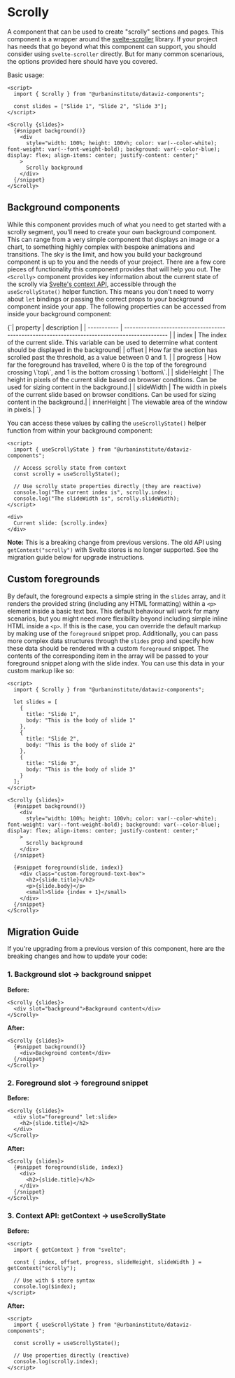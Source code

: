 
<Meta of={Stories} />

# Scrolly

A component that can be used to create "scrolly" sections and pages. This component is a wrapper around the [svelte-scroller](https://github.com/sveltejs/svelte-scroller) library. If your project has needs that go beyond what this component can support, you should consider using `svelte-scroller` directly. But for many common scenarious, the options provided here should have you covered.

Basic usage:

```svelte
<script>
  import { Scrolly } from "@urbaninstitute/dataviz-components";

  const slides = ["Slide 1", "Slide 2", "Slide 3"];
</script>

<Scrolly {slides}>
  {#snippet background()}
    <div
      style="width: 100%; height: 100vh; color: var(--color-white); font-weight: var(--font-weight-bold); background: var(--color-blue); display: flex; align-items: center; justify-content: center;"
    >
      Scrolly background
    </div>
  {/snippet}
</Scrolly>
```

<Story of={Stories.Primary} />
<Controls />

## Background components

While this component provides much of what you need to get started with a scrolly segment, you'll need to create your own background component. This can range from a very simple component that displays an image or a chart, to something highly complex with bespoke animations and transitions. The sky is the limit, and how you build your background component is up to you and the needs of your project. There are a few core pieces of functionality this component provides that will help you out. The `<Scrolly>` component provides key information about the current state of the scrolly via [Svelte's context API](https://svelte.dev/docs/svelte#setcontext), accessible through the `useScrollyState()` helper function. This means you don't need to worry about `let` bindings or passing the correct props to your background component inside your app. The following properties can be accessed from inside your background component:

<Markdown>
  {`| property    | description                                                                                   |
| ----------- | --------------------------------------------------------------------------------------------- |
| index       | The index of the current slide. This variable can be used to determine what content should be displayed in the background|
| offset      | How far the section has scrolled past the threshold, as a value between 0 and 1. |
| progress    | How far the foreground has travelled, where 0 is the top of the foreground crossing \`top\`, and 1 is the bottom crossing \`bottom\`.|
| slideHeight | The height in pixels of the current slide based on browser conditions. Can be used for sizing content in the background.|
| slideWidth  | The width in pixels of the current slide based on browser conditions. Can be used for sizing content in the background.|
| innerHeight | The viewable area of the window in pixels.|
`}
</Markdown>

You can access these values by calling the `useScrollyState()` helper function from within your background component:

```svelte
<script>
  import { useScrollyState } from "@urbaninstitute/dataviz-components";

  // Access scrolly state from context
  const scrolly = useScrollyState();

  // Use scrolly state properties directly (they are reactive)
  console.log("The current index is", scrolly.index);
  console.log("The slideWidth is", scrolly.slideWidth);
</script>

<div>
  Current slide: {scrolly.index}
</div>
```

**Note:** This is a breaking change from previous versions. The old API using `getContext("scrolly")` with Svelte stores is no longer supported. See the migration guide below for upgrade instructions.

## Custom foregrounds

By default, the foreground expects a simple string in the `slides` array, and it renders the provided string (including any HTML formatting) within a `<p>` element inside a basic text box. This default behaviour will work for many scenarios, but you might need more flexibility beyond including simple inline HTML inside a `<p>`. If this is the case, you can override the default markup by making use of the `foreground` snippet prop. Additionally, you can pass more complex data structures through the `slides` prop and specify how these data should be rendered with a custom `foreground` snippet. The contents of the corresponding item in the array will be passed to your foreground snippet along with the slide index. You can use this data in your custom markup like so:

```svelte
<script>
  import { Scrolly } from "@urbaninstitute/dataviz-components";

  let slides = [
    {
      title: "Slide 1",
      body: "This is the body of slide 1"
    },
    {
      title: "Slide 2",
      body: "This is the body of slide 2"
    },
    {
      title: "Slide 3",
      body: "This is the body of slide 3"
    }
  ];
</script>

<Scrolly {slides}>
  {#snippet background()}
    <div
      style="width: 100%; height: 100vh; color: var(--color-white); font-weight: var(--font-weight-bold); background: var(--color-blue); display: flex; align-items: center; justify-content: center;"
    >
      Scrolly background
    </div>
  {/snippet}

  {#snippet foreground(slide, index)}
    <div class="custom-foreground-text-box">
      <h2>{slide.title}</h2>
      <p>{slide.body}</p>
      <small>Slide {index + 1}</small>
    </div>
  {/snippet}
</Scrolly>
```

## Migration Guide

If you're upgrading from a previous version of this component, here are the breaking changes and how to update your code:

### 1. Background slot → background snippet

**Before:**

```svelte
<Scrolly {slides}>
  <div slot="background">Background content</div>
</Scrolly>
```

**After:**

```svelte
<Scrolly {slides}>
  {#snippet background()}
    <div>Background content</div>
  {/snippet}
</Scrolly>
```

### 2. Foreground slot → foreground snippet

**Before:**

```svelte
<Scrolly {slides}>
  <div slot="foreground" let:slide>
    <h2>{slide.title}</h2>
  </div>
</Scrolly>
```

**After:**

```svelte
<Scrolly {slides}>
  {#snippet foreground(slide, index)}
    <div>
      <h2>{slide.title}</h2>
    </div>
  {/snippet}
</Scrolly>
```

### 3. Context API: getContext → useScrollyState

**Before:**

```svelte
<script>
  import { getContext } from "svelte";

  const { index, offset, progress, slideHeight, slideWidth } = getContext("scrolly");

  // Use with $ store syntax
  console.log($index);
</script>
```

**After:**

```svelte
<script>
  import { useScrollyState } from "@urbaninstitute/dataviz-components";

  const scrolly = useScrollyState();

  // Use properties directly (reactive)
  console.log(scrolly.index);
</script>
```
